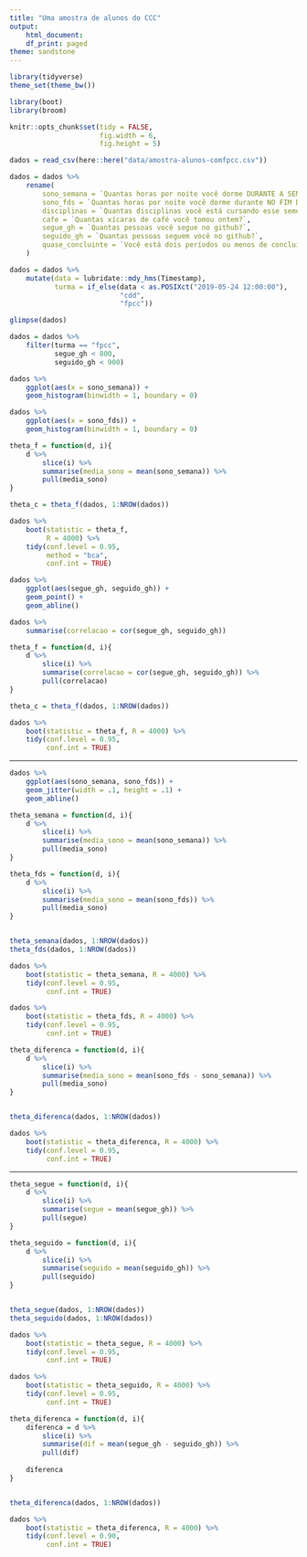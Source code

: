 ```yaml
---
title: "Uma amostra de alunos do CCC"
output:
    html_document:
    df_print: paged
theme: sandstone
---
```


```r
library(tidyverse)
theme_set(theme_bw())

library(boot)
library(broom)

knitr::opts_chunk$set(tidy = FALSE,
                      fig.width = 6,
                      fig.height = 5)

```

```r
dados = read_csv(here::here("data/amostra-alunos-comfpcc.csv"))

dados = dados %>%
    rename(
        sono_semana = `Quantas horas por noite você dorme DURANTE A SEMANA em média?`,
        sono_fds = `Quantas horas por noite você dorme durante NO FIM DE SEMANA em média?`,
        disciplinas = `Quantas disciplinas você está cursando esse semestre?`,
        cafe = `Quantas xícaras de café você tomou ontem?`,
        segue_gh = `Quantas pessoas você segue no github?`,
        seguido_gh = `Quantas pessoas seguem você no github?`,
        quase_concluinte = `Você está dois períodos ou menos de concluir?`
    )

dados = dados %>% 
    mutate(data = lubridate::mdy_hms(Timestamp),
           turma = if_else(data < as.POSIXct("2019-05-24 12:00:00"), 
                           "cdd", 
                           "fpcc"))

glimpse(dados)

dados = dados %>% 
    filter(turma == "fpcc", 
           segue_gh < 800, 
           seguido_gh < 900)

```

```r
dados %>% 
    ggplot(aes(x = sono_semana)) + 
    geom_histogram(binwidth = 1, boundary = 0)

dados %>% 
    ggplot(aes(x = sono_fds)) + 
    geom_histogram(binwidth = 1, boundary = 0)
```




```r
theta_f = function(d, i){
    d %>% 
        slice(i) %>% 
        summarise(media_sono = mean(sono_semana)) %>% 
        pull(media_sono)
}

theta_c = theta_f(dados, 1:NROW(dados))
```

```r
dados %>% 
    boot(statistic = theta_f, 
         R = 4000) %>% 
    tidy(conf.level = 0.95, 
         method = "bca",
         conf.int = TRUE)
```


```r
dados %>% 
    ggplot(aes(segue_gh, seguido_gh)) + 
    geom_point() + 
    geom_abline()
```

```r
dados %>% 
    summarise(correlacao = cor(segue_gh, seguido_gh))
```

```r
theta_f = function(d, i){
    d %>% 
        slice(i) %>% 
        summarise(correlacao = cor(segue_gh, seguido_gh)) %>% 
        pull(correlacao)
}

theta_c = theta_f(dados, 1:NROW(dados))
```

```r
dados %>% 
    boot(statistic = theta_f, R = 4000) %>% 
    tidy(conf.level = 0.95, 
         conf.int = TRUE)
```

----

```r
dados %>% 
    ggplot(aes(sono_semana, sono_fds)) + 
    geom_jitter(width = .1, height = .1) + 
    geom_abline()
```


```r
theta_semana = function(d, i){
    d %>% 
        slice(i) %>% 
        summarise(media_sono = mean(sono_semana)) %>% 
        pull(media_sono)
}

theta_fds = function(d, i){
    d %>% 
        slice(i) %>% 
        summarise(media_sono = mean(sono_fds)) %>% 
        pull(media_sono)
}


theta_semana(dados, 1:NROW(dados))
theta_fds(dados, 1:NROW(dados))
```

```r
dados %>% 
    boot(statistic = theta_semana, R = 4000) %>% 
    tidy(conf.level = 0.95, 
         conf.int = TRUE)
```

```r
dados %>% 
    boot(statistic = theta_fds, R = 4000) %>% 
    tidy(conf.level = 0.95, 
         conf.int = TRUE)
```

```r
theta_diferenca = function(d, i){
    d %>% 
        slice(i) %>% 
        summarise(media_sono = mean(sono_fds - sono_semana)) %>% 
        pull(media_sono)
}


theta_diferenca(dados, 1:NROW(dados))
```


```r
dados %>% 
    boot(statistic = theta_diferenca, R = 4000) %>% 
    tidy(conf.level = 0.95, 
         conf.int = TRUE)
```

---

```r
theta_segue = function(d, i){
    d %>% 
        slice(i) %>% 
        summarise(segue = mean(segue_gh)) %>% 
        pull(segue)
}

theta_seguido = function(d, i){
    d %>% 
        slice(i) %>% 
        summarise(seguido = mean(seguido_gh)) %>% 
        pull(seguido)
}


theta_segue(dados, 1:NROW(dados))
theta_seguido(dados, 1:NROW(dados))
```

```r
dados %>% 
    boot(statistic = theta_segue, R = 4000) %>% 
    tidy(conf.level = 0.95, 
         conf.int = TRUE)
```

```r
dados %>% 
    boot(statistic = theta_seguido, R = 4000) %>% 
    tidy(conf.level = 0.95, 
         conf.int = TRUE)

```

```r
theta_diferenca = function(d, i){
    diferenca = d %>% 
        slice(i) %>% 
        summarise(dif = mean(segue_gh - seguido_gh)) %>% 
        pull(dif)
    
    diferenca
}


theta_diferenca(dados, 1:NROW(dados))
```

```r
dados %>% 
    boot(statistic = theta_diferenca, R = 4000) %>% 
    tidy(conf.level = 0.90, 
         conf.int = TRUE)
```

